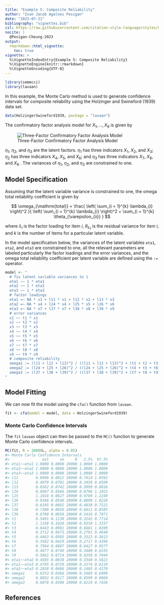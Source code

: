 ```yaml
---
title: "Example 5: Composite Reliability"
author: "Ivan Jacob Agaloos Pesigan"
date: "2023-07-21"
bibliography: "vignettes.bib"
csl: https://raw.githubusercontent.com/citation-style-language/styles/master/apa.csl
nocite: |
  @Pesigan-Cheung-2023
output:
  rmarkdown::html_vignette:
    toc: true
vignette: >
  %\VignetteIndexEntry{Example 5: Composite Reliability}
  %\VignetteEngine{knitr::rmarkdown}
  %\VignetteEncoding{UTF-8}
---
```


<!-- vignettes/example-5-composite-reliability.Rmd is generated from .setup/vignettes/example-5-composite-reliability.Rmd.orig. Please edit that file -->






```r
library(semmcci)
library(lavaan)
```

In this example,
the Monte Carlo method is used to generate confidence intervals
for composite reliability
using the Holzinger and Swineford (1939) data set.


```r
data(HolzingerSwineford1939, package = "lavaan")
```

\noindent The confirmatory factor analysis model for $X_{1}, \dots, X_{9}$
is given by

![Three-Factor Confirmatory Factor Analysis Model](https://raw.githubusercontent.com/jeksterslab/semmcci/main/.setup/latex/figures/png/cfa.png)

\noindent $\eta_{1}$, $\eta_{2}$, and $\eta_{3}$ are the latent factors.
$\eta_{1}$ has three indicators $X_{1}$, $X_{2}$, and $X_{3}$;
$\eta_{2}$ has three indicators $X_{4}$, $X_{5}$, and $X_{6}$; and
$\eta_{3}$ has three indicators $X_{7}$, $X_{8}$, and $X_{9}$ .
The variances of $\eta_{1}$, $\eta_{2}$, and $\eta_{3}$ are constrained to one.

## Model Specification

Assuming that the latent variable variance is constrained to one,
the omega total reliability coefficient is given by

$$
  \omega_{\mathrm{total}}
  =
  \frac{
  \left(
  \sum_{i = 1}^{k}
  \lambda_{i}
  \right)^2
  }{
  \left(
  \sum_{i = 1}^{k}
  \lambda_{i}
  \right)^2
  +
  \sum_{i = 1}^{k}
  \theta_{\varepsilon_{ii}}
  }
$$

\noindent where $\lambda_{i}$ is the factor loading for item $i$,
$\theta_{\varepsilon_{ii}}$ is the residual variance for item $i$,
and $k$ is the number of items for a particular latent variable.

In the model specification below,
the variances of the latent variables `eta1`, `eta2`, and `eta3` are constrained to one,
all the relevant parameters are labeled particularly the factor loadings and the error variances,
and the omega total reliability coefficient per latent variable are defined
using the `:=` operator.


```r
model <- "
  # fix latent variable variances to 1
  eta1 ~~ 1 * eta1
  eta2 ~~ 1 * eta2
  eta3 ~~ 1 * eta3
  # factor loadings
  eta1 =~ NA * x1 + l11 * x1 + l12 * x2 + l13 * x3
  eta2 =~ NA * x4 + l24 * x4 + l25 * x5 + l26 * x6
  eta3 =~ NA * x7 + l37 * x7 + l38 * x8 + l39 * x9
  # error variances
  x1 ~~ t1 * x1
  x2 ~~ t2 * x2
  x3 ~~ t3 * x3
  x4 ~~ t4 * x4
  x5 ~~ t5 * x5
  x6 ~~ t6 * x6
  x7 ~~ t7 * x7
  x8 ~~ t8 * x8
  x9 ~~ t9 * x9
  # composite reliability
  omega1 := (l11 + l12 + l13)^2 / ((l11 + l12 + l13)^2 + (t1 + t2 + t3))
  omega2 := (l24 + l25 + l26)^2 / ((l24 + l25 + l26)^2 + (t4 + t5 + t6))
  omega3 := (l37 + l38 + l39)^2 / ((l37 + l38 + l39)^2 + (t7 + t8 + t9))
"
```

## Model Fitting

We can now fit the model using the `cfa()` function from `lavaan`.


```r
fit <- cfa(model = model, data = HolzingerSwineford1939)
```

### Monte Carlo Confidence Intervals

The `fit` `lavaan` object can then be passed to the `MC()` function
to generate Monte Carlo confidence intervals.


```r
MC(fit, R = 20000L, alpha = 0.05)
#> Monte Carlo Confidence Intervals
#>               est     se     R   2.5%  97.5%
#> eta1~~eta1 1.0000 0.0000 20000 1.0000 1.0000
#> eta2~~eta2 1.0000 0.0000 20000 1.0000 1.0000
#> eta3~~eta3 1.0000 0.0000 20000 1.0000 1.0000
#> l11        0.8996 0.0812 20000 0.7414 1.0592
#> l12        0.4979 0.0781 20000 0.3458 0.6509
#> l13        0.6562 0.0742 20000 0.5099 0.8016
#> l24        0.9897 0.0566 20000 0.8796 1.1023
#> l25        1.1016 0.0627 20000 0.9769 1.2249
#> l26        0.9166 0.0540 20000 0.8099 1.0226
#> l37        0.6195 0.0692 20000 0.4838 0.7521
#> l38        0.7309 0.0656 20000 0.6011 0.8585
#> l39        0.6700 0.0650 20000 0.5416 0.7971
#> t1         0.5491 0.1138 20000 0.3243 0.7714
#> t2         1.1338 0.1020 20000 0.9358 1.3337
#> t3         0.8443 0.0901 20000 0.6681 1.0209
#> t4         0.3712 0.0473 20000 0.2791 0.4640
#> t5         0.4463 0.0585 20000 0.3322 0.5613
#> t6         0.3562 0.0429 20000 0.2717 0.4396
#> t7         0.7994 0.0807 20000 0.6427 0.9577
#> t8         0.4877 0.0746 20000 0.3408 0.6335
#> t9         0.5661 0.0714 20000 0.4258 0.7044
#> eta1~~eta2 0.4585 0.0638 20000 0.3340 0.5822
#> eta1~~eta3 0.4705 0.0729 20000 0.3274 0.6119
#> eta2~~eta3 0.2830 0.0688 20000 0.1485 0.4170
#> omega1     0.6253 0.0366 20000 0.5469 0.6909
#> omega2     0.8852 0.0117 20000 0.8599 0.9060
#> omega3     0.6878 0.0308 20000 0.6219 0.7426
```

## References
